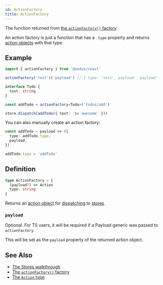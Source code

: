 ```yaml
---
id: ActionFactory
title: ActionFactory
---
```


The function returned from [the `actionFactory()` factory](../factories/actionFactory).

An action factory is just a function that has a `.type` property and returns [action objects](Action) with that type.

## Example

```ts
import { actionFactory } from '@zedux/react'

actionFactory('test')('payload') // { type: 'test', payload: 'payload' }

interface Todo {
  text: string
}

const addTodo = actionFactory<Todo>('todos/add')

store.dispatch(addTodo({ text: 'be awesome' }))
```

You can also manually create an action factory:

```ts
const addTodo = payload => ({
  type: addTodo.type,
  payload,
})

addTodo.type = 'addTodo'
```

## Definition

```ts
type ActionFactory = {
  (payload?) => Action
  type: string
}
```

Returns an [action object](Action) for [dispatching](../classes/Store#dispatch) to [stores](../classes/Store).

### `payload`

Optional. For TS users, it will be required if a Payload generic was passed to `actionFactory`.

This will be set as the `payload` property of the returned action object.

## See Also

- [The Stores walkthrough](../../walkthrough/stores)
- [The `actionFactory()` factory](../factories/actionFactory)
- [The `Action` type](Action)
